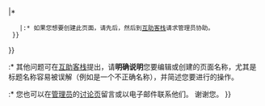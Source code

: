 {{fmbox
|id    = mw-protectedpagetext
|type  = warning
|image = none
|text  = 本页已被禁止创建和编辑，只有管理员可以取消此创建限制。因为标题“$2”和[[Mediawiki:Titleblacklist|本地]]或[[m:Title_blacklist|全域]]黑名单<code><nowiki>$1</nowiki></code>配合。这'''通常'''是为了防止破坏性的编辑。

如果您看到此讯息并想作出修改，创建或移动现在的标题页面，请遵照以下指示：
{{#ifexist:{{FULLPAGENAME}}
  |:* 如果您想要修改此页面，您可以{{Submit an edit request|display=提出代为编辑请求}}。
  |{{#ifeq: {{#invoke:Effective protection level|{{{attempted-action}}}|Draft:{{FULLPAGENAME}}}}|*
    |:* 如果您想要创建此页面，请先{{Clickable button 2|撰写草稿|url={{fullurl:Draft:{{urlencode:{{FULLPAGENAME}}}}|action=edit&preload={{urlencode:{{FULLPAGENAME}}}}&summary=撰写受标题黑名单保护页面的草稿}}|class=mw-ui-progressive}}后，然后到[[Wikipedia:互助客栈/求助|互助客栈]]请求管理员协助。
  }}
}}
:* 其他问题可在[[Wikipedia:互助客栈/求助|互助客栈]]提出，请'''明确说明'''您要编辑或创建的页面名称，尤其是标题名称容易被误解（例如是一个不正确名称），并简述您要进行的操作。
:* 您也可以在[[Special:ListUsers/sysop|管理员]]的[[Wikipedia:讨论页|讨论页]]留言或以电子邮件联系他们。
谢谢您。
}}<!-- MediaWiki:Titleblacklist-forbidden-edit-->